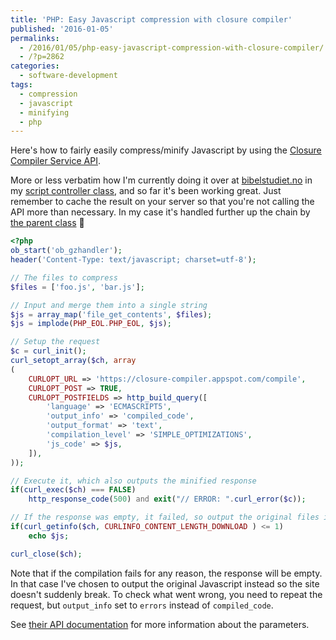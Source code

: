 ---
title: 'PHP: Easy Javascript compression with closure compiler'
published: '2016-01-05'
permalinks:
  - /2016/01/05/php-easy-javascript-compression-with-closure-compiler/
  - /?p=2862
categories:
  - software-development
tags:
  - compression
  - javascript
  - minifying
  - php
---

Here's how to fairly easily compress/minify Javascript by using the [Closure Compiler Service API](https://developers.google.com/closure/compiler/docs/api-tutorial1).

More or less verbatim how I'm currently doing it over at [bibelstudiet.no](https://bibelstudiet.no) in my [script controller class](https://bitbucket.org/sdaweb/bibelstudiet.no/src/master/src/Controller/Javascript.php), and so far it's been working great. Just remember to cache the result on your server so that you're not calling the API more than necessary. In my case it's handled further up the chain by [the parent class](https://bitbucket.org/sdaweb/bibelstudiet.no/src/master/src/CachedController.php) 🙂

```php
<?php
ob_start('ob_gzhandler');
header('Content-Type: text/javascript; charset=utf-8');

// The files to compress
$files = ['foo.js', 'bar.js'];

// Input and merge them into a single string
$js = array_map('file_get_contents', $files);
$js = implode(PHP_EOL.PHP_EOL, $js);

// Setup the request
$c = curl_init();
curl_setopt_array($ch, array
(
    CURLOPT_URL => 'https://closure-compiler.appspot.com/compile',
    CURLOPT_POST => TRUE,
    CURLOPT_POSTFIELDS => http_build_query([
        'language' => 'ECMASCRIPT5',
        'output_info' => 'compiled_code',
        'output_format' => 'text',
        'compilation_level' => 'SIMPLE_OPTIMIZATIONS',
        'js_code' => $js,
    ]),
));

// Execute it, which also outputs the minified response
if(curl_exec($ch) === FALSE)
    http_response_code(500) and exit("// ERROR: ".curl_error($c));

// If the response was empty, it failed, so output the original files instead
if(curl_getinfo($ch, CURLINFO_CONTENT_LENGTH_DOWNLOAD ) <= 1)
    echo $js;

curl_close($ch);
```

Note that if the compilation fails for any reason, the response will be empty. In that case I've chosen to output the original Javascript instead so the site doesn't suddenly break. To check what went wrong, you need to repeat the request, but `output_info` set to `errors` instead of `compiled_code`.

See [their API documentation](https://developers.google.com/closure/compiler/docs/api-ref) for more information about the parameters.

